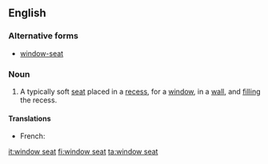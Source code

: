 ==English==
===Alternative forms===
*[[window-seat]]
===Noun===
{{en-noun|sg=[[window]] [[seat]]}}
#A typically soft [[seat]] placed in a [[recess]], for a [[window]], in a [[wall]], and [[fill]]ing the recess.
====Translations====
{{trans-top|seat in a recess with a window}}
* French: {{t+|fr|coussiège|m}}
{{trans-mid}}
{{trans-bottom}}

[[it:window seat]]
[[fi:window seat]]
[[ta:window seat]]